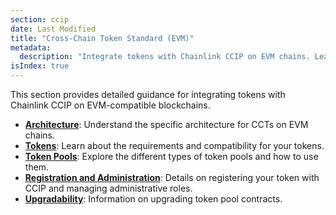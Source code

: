 ```yaml
---
section: ccip
date: Last Modified
title: "Cross-Chain Token Standard (EVM)"
metadata:
  description: "Integrate tokens with Chainlink CCIP on EVM chains. Learn about CCT architecture, token requirements, pools, registration, administration, and upgradability."
isIndex: true
---
```


This section provides detailed guidance for integrating tokens with Chainlink CCIP on EVM-compatible blockchains.

- **[Architecture](/ccip/concepts/cross-chain-token/evm/architecture)**: Understand the specific architecture for CCTs on EVM chains.
- **[Tokens](/ccip/concepts/cross-chain-token/evm/tokens)**: Learn about the requirements and compatibility for your tokens.
- **[Token Pools](/ccip/concepts/cross-chain-token/evm/token-pools)**: Explore the different types of token pools and how to use them.
- **[Registration and Administration](/ccip/concepts/cross-chain-token/evm/registration-administration)**: Details on registering your token with CCIP and managing administrative roles.
- **[Upgradability](/ccip/concepts/cross-chain-token/evm/upgradability)**: Information on upgrading token pool contracts.

